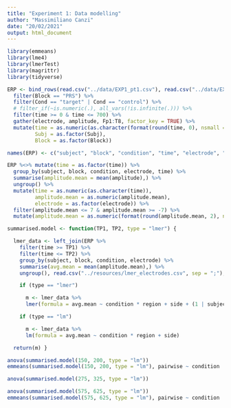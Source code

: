 ```yaml
---
title: "Experiment 1: Data modelling"
author: "Massimiliano Canzi"
date: "20/02/2021"
output: html_document
---
```


```r
library(emmeans)
library(lme4)
library(lmerTest)
library(magrittr)
library(tidyverse)
```

```r
ERP <- bind_rows(read.csv("../data/EXP1_pt1.csv"), read.csv("../data/EXP1_pt2.lmer.csv")) %>%
  filter(Block == "PRS") %>%
  filter(Cond == "target" | Cond == "control") %>%
  # filter_if(~is.numeric(.), all_vars(!is.infinite(.))) %>%
  filter(time >= 0 & time <= 700) %>%
  gather(electrode, amplitude, Fp1:T8, factor_key = TRUE) %>%
  mutate(time = as.numeric(as.character(format(round(time, 0), nsmall = 0))),
         Subj = as.factor(Subj),
         Block = as.factor(Block))

names(ERP) <- c("subject", "block", "condition", "time", "electrode", "amplitude")
```

```r
ERP %<>% mutate(time = as.factor(time)) %>%
  group_by(subject, block, condition, electrode, time) %>%
  summarise(amplitude.mean = mean(amplitude),) %>%
  ungroup() %>%
  mutate(time = as.numeric(as.character(time)),
         amplitude.mean = as.numeric(amplitude.mean),
         electrode = as.factor(electrode)) %>%
  filter(amplitude.mean <= 7 & amplitude.mean >= -7) %>%
  mutate(amplitude.mean = as.numeric(format(round(amplitude.mean, 2), nsmall = 2)))
```

```r
summarised.model <- function(TP1, TP2, type = "lmer") {

  lmer_data <- left_join(ERP %>%
    filter(time >= TP1) %>%
    filter(time <= TP2) %>%
    group_by(subject, block, condition, electrode) %>%
    summarise(avg.mean = mean(amplitude.mean),) %>%
    ungroup(), read.csv("../resources/lmer_electrodes.csv", sep = ";"), by = "electrode")

    if (type == "lmer")

      m <- lmer_data %>%
      lmer(formula = avg.mean ~ condition * region + side + (1 | subject))

    if (type == "lm")

      m <- lmer_data %>%
      lm(formula = avg.mean ~ condition * region + side)

  return(m) }
```

```r
anova(summarised.model(150, 200, type = "lm"))
emmeans(summarised.model(150, 200, type = "lm"), pairwise ~ condition | region)
```

```r
anova(summarised.model(275, 325, type = "lm"))
```

```r
anova(summarised.model(575, 625, type = "lm"))
emmeans(summarised.model(575, 625, type = "lm"), pairwise ~ condition | region)
```
